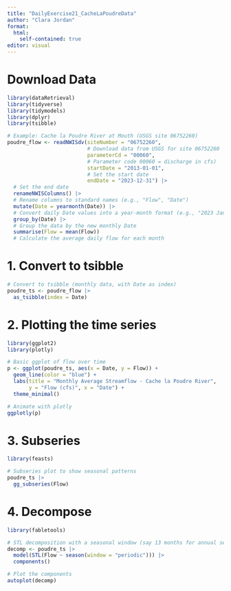 ```yaml
---
title: "DailyExercise21_CacheLaPoudreData"
author: "Clara Jordan"
format:
  html:
    self-contained: true
editor: visual
---
```


# Download Data

```r
library(dataRetrieval)
library(tidyverse)
library(tidymodels)
library(dplyr)
library(tsibble)

# Example: Cache la Poudre River at Mouth (USGS site 06752260)
poudre_flow <- readNWISdv(siteNumber = "06752260",    
                          # Download data from USGS for site 06752260
                          parameterCd = "00060",      
                          # Parameter code 00060 = discharge in cfs)
                          startDate = "2013-01-01",   
                          # Set the start date
                          endDate = "2023-12-31") |>
  # Set the end date
  renameNWISColumns() |>                              
  # Rename columns to standard names (e.g., "Flow", "Date")
  mutate(Date = yearmonth(Date)) |>                   
  # Convert daily Date values into a year-month format (e.g., "2023 Jan")
  group_by(Date) |>                                   
  # Group the data by the new monthly Date
  summarise(Flow = mean(Flow))
  # Calculate the average daily flow for each month
```

# 1. Convert to tsibble

```r
# Convert to tsibble (monthly data, with Date as index)
poudre_ts <- poudre_flow |> 
  as_tsibble(index = Date)
```

# 2. Plotting the time series

```r
library(ggplot2)
library(plotly)

# Basic ggplot of flow over time
p <- ggplot(poudre_ts, aes(x = Date, y = Flow)) +
  geom_line(color = "blue") +
  labs(title = "Monthly Average Streamflow - Cache la Poudre River",
       y = "Flow (cfs)", x = "Date") +
  theme_minimal()

# Animate with plotly
ggplotly(p)
```

# 3. Subseries

```r
library(feasts)

# Subseries plot to show seasonal patterns
poudre_ts |> 
  gg_subseries(Flow)
```

# 4. Decompose

```r
library(fabletools)

# STL decomposition with a seasonal window (say 13 months for annual seasonality)
decomp <- poudre_ts |> 
  model(STL(Flow ~ season(window = "periodic"))) |> 
  components()

# Plot the components
autoplot(decomp)
```
